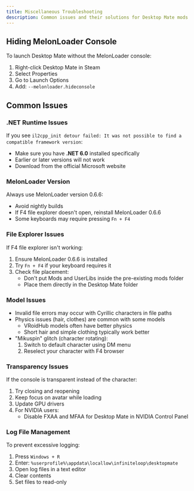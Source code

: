 ```yaml
---
title: Miscellaneous Troubleshooting
description: Common issues and their solutions for Desktop Mate mods
---
```


## Hiding MelonLoader Console

To launch Desktop Mate without the MelonLoader console:

1. Right-click Desktop Mate in Steam
2. Select Properties
3. Go to Launch Options
4. Add: `--melonloader.hideconsole`

## Common Issues

### .NET Runtime Issues

If you see `il2cpp_init detour failed: It was not possible to find a compatible framework version`:

- Make sure you have **.NET 6.0** installed specifically
- Earlier or later versions will not work
- Download from the official Microsoft website

### MelonLoader Version

Always use MelonLoader version 0.6.6:

- Avoid nightly builds
- If F4 file explorer doesn't open, reinstall MelonLoader 0.6.6
- Some keyboards may require pressing `Fn + F4`

### File Explorer Issues

If F4 file explorer isn't working:

1. Ensure MelonLoader 0.6.6 is installed
2. Try `Fn + F4` if your keyboard requires it
3. Check file placement:
   - Don't put Mods and UserLibs inside the pre-existing mods folder
   - Place them directly in the Desktop Mate folder

### Model Issues

- Invalid file errors may occur with Cyrillic characters in file paths
- Physics issues (hair, clothes) are common with some models
  - VRoidHub models often have better physics
  - Short hair and simple clothing typically work better
- "Mikuspin" glitch (character rotating):
  1. Switch to default character using DM menu
  2. Reselect your character with F4 browser

### Transparency Issues

If the console is transparent instead of the character:

1. Try closing and reopening
2. Keep focus on avatar while loading
3. Update GPU drivers
4. For NVIDIA users:
   - Disable FXAA and MFAA for Desktop Mate in NVIDIA Control Panel

### Log File Management

To prevent excessive logging:

1. Press `Windows + R`
2. Enter: `%userprofile%\appdata\locallow\infiniteloop\desktopmate`
3. Open log files in a text editor
4. Clear contents
5. Set files to read-only
